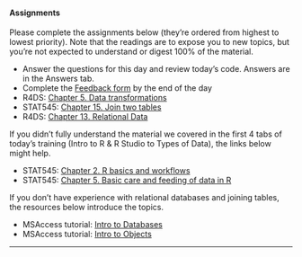 #### Assignments
Please complete the assignments below (they're ordered from highest to lowest priority). Note that the readings are to expose you to new topics, but you're not expected to understand or digest 100% of the material. 
<ul>
  <li>Answer the questions for this day and review today's code. Answers are in the Answers tab.</li>
  <li>Complete the <a href="https://forms.office.com/Pages/ResponsePage.aspx?id=urWTBhhLe02TQfMvQApUlFh5GkMREZNMjYcWk1MpLQ9UMEZDT0g4TEZKWkNBWk1aWjZVU0NLVFJTVy4u">Feedback form</a> by the end of the day</li>
  <li>R4DS: <a href="https://r4ds.had.co.nz/transform.html">Chapter 5. Data transformations</a></li>
  <li>STAT545: <a href="https://stat545.com/join-cheatsheet.html">Chapter 15. Join two tables</a></li>
  <li>R4DS: <a href="https://r4ds.had.co.nz/relational-data.html">Chapter 13. Relational Data</a></li>
  </ul>

If you didn't fully understand the material we covered in the first 4 tabs of today's training (Intro to R & R Studio to Types of Data), the links below might help. 
<ul>
  <li>STAT545: <a href="https://stat545.com/r-basics.html">Chapter 2. R basics and workflows</a></li>
  <li>STAT545: <a href="https://stat545.com/basic-data-care.html">Chapter 5. Basic care and feeding of data in R</a></li>
</ul>

If you don't have experience with relational databases and joining tables, the resources below introduce the topics. 
  <ul>
  <li>MSAccess tutorial: <a href="https://www.youtube.com/watch?v=eXiCza050ug">Intro to Databases</a></li>
  <li>MSAccess tutorial: <a href="https://www.youtube.com/watch?v=bWKf6gT8_JI&list=PLpQQipWcxwt-EHfE5zXtUrLtFYnOPBRE_&index=3&t=0s">Intro to Objects</a></li>
</ul>

<hr>